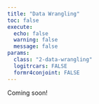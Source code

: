 ```yaml
---
title: "Data Wrangling"
toc: false
execute:
  echo: false
  warning: false
  message: false
params:
  class: "2-data-wrangling"
  logitrcars: FALSE
  formr4conjoint: FALSE
---
```


Coming soon!